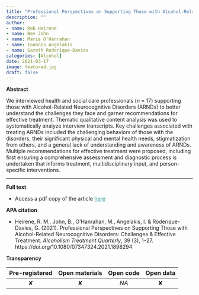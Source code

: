 ```yaml
---
title: "Professional Perspectives on Supporting Those with Alcohol-Related Neurocognitive Disorders: Challenges & Effective Treatment"
description: ""
author:
- name: Rob Heirene
- name: Bev John
- name: Marie O'Hanrahan
- name: Ioannis Angelakis
- name: Gareth Roderique-Davies
categories: [Alcohol]
date: 2021-03-17
image: featured.jpg
draft: false
---
```


**Abstract**

We interviewed health and social care professionals (*n* = 17) supporting those with Alcohol-Related Neurocognitive Disorders (ARNDs) to better understand the challenges they face and garner recommendations for effective treatment. Thematic qualitative content analysis was used to systematically analyze interview transcripts. Key challenges associated with treating ARNDs included the challenging behaviors of those with the disorders, their significant physical and mental health needs, stigmatization from others, and a general lack of understanding and awareness of ARNDs. Multiple recommendations for effective treatment were proposed, including first ensuring a comprehensive assessment and diagnostic process is undertaken that informs treatment, multidisciplinary input, and person-specific interventions.

------------------------------------------------------------------------

**Full text**

-   Access a pdf copy of the article [here](Heirene_et_al_(2021)_Perspectives_on_ARBD_treatment.pdf){style="color: #289998"}

**APA citation**

-   Heirene, R. M., John, B., O'Hanrahan, M., Angelakis, I. & Roderique-Davies, G. (2021). Professional Perspectives on Supporting Those with Alcohol-Related Neurocognitive Disorders: Challenges & Effective Treatment. *Alcoholism Treatment Quarterly*, 39 (3), 1--27. https://doi.org/10.1080/07347324.2021.1898294

**Transparency**

| Pre-registered | Open materials | Open code | Open data |
|:--------------:|:--------------:|:---------:|:---------:|
|       ✘        |       ✘        |   *NA*    |     ✘     |
